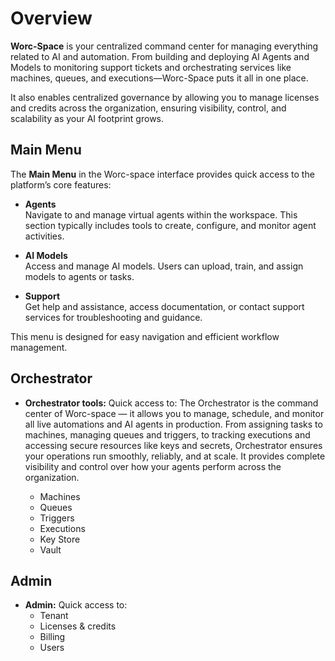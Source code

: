 # Overview

**Worc-Space** is your centralized command center for managing everything related to AI and automation. 
From building and deploying AI Agents and Models to monitoring support tickets and orchestrating services like machines, queues, and executions—Worc-Space puts it all in one place.
 
It also enables centralized governance by allowing you to manage licenses and credits across the organization, ensuring visibility, control, and scalability as your AI footprint grows.


## Main Menu 

The **Main Menu** in the Worc-space interface provides quick access to the platform’s core features:

- **Agents**  
  Navigate to and manage virtual agents within the workspace. This section typically includes tools to create, configure, and monitor agent activities.

- **AI Models**  
  Access and manage AI models. Users can upload, train, and assign models to agents or tasks.

- **Support**  
  Get help and assistance, access documentation, or contact support services for troubleshooting and guidance.

This menu is designed for easy navigation and efficient workflow management.

  
## Orchestrator

- **Orchestrator tools:** Quick access to:
The Orchestrator is the command center of Worc-space — it allows you to manage, schedule, and monitor all live automations and AI agents in production. From assigning tasks to machines, managing queues and triggers, to tracking executions and accessing secure resources like keys and secrets, Orchestrator ensures your operations run smoothly, reliably, and at scale. 
It provides complete visibility and control over how your agents perform across the organization.

    - Machines
    - Queues
    - Triggers
    - Executions
    - Key Store
    - Vault

## Admin 

- **Admin:** Quick access to:
    - Tenant
    - Licenses & credits
   - Billing
    - Users 
